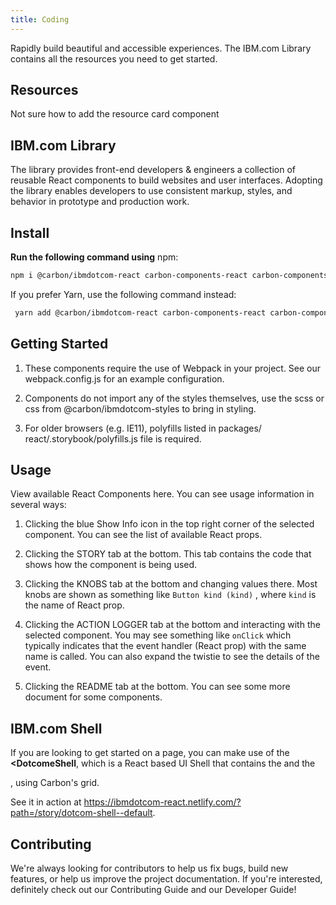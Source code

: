 ```yaml
---
title: Coding
---
```


<PageDescription>

Rapidly build beautiful and accessible experiences. The IBM.com Library contains all the resources you need to get started.

</PageDescription>


## Resources
Not sure how to add the resource card component

## IBM.com Library

The library provides front-end developers & engineers a collection of reusable React components to build websites and user interfaces. Adopting the library enables developers to use consistent markup, styles, and behavior in prototype and production work.


## Install

**Run the following command using**  npm:

   ```sh
   npm i @carbon/ibmdotcom-react carbon-components-react carbon-components carbon-icons
   ```

If you prefer Yarn, use the following command instead:

  ```sh
   yarn add @carbon/ibmdotcom-react carbon-components-react carbon-components carbon-icons
   ```

## Getting Started

1. These components require the use of Webpack in your project. See 	our webpack.config.js for an example configuration.

2. Components do not import any of the styles themselves, use the scss 	or css from @carbon/ibmdotcom-styles to bring in styling.

3. For older browsers (e.g. IE11), polyfills listed in packages/	react/.storybook/polyfills.js file is required.


## Usage

View available React Components here. You can see usage information in several ways:

1. Clicking the blue Show Info icon in the top right corner of the selected component. You can see the list of available React props.

2. Clicking the STORY tab at the bottom. This tab contains the code that shows how the component is being used.

3. Clicking the KNOBS tab at the bottom and changing values there. Most knobs are shown as something like `Button kind (kind)`  , where `kind` is the name of React prop.

4. Clicking the ACTION LOGGER tab at the bottom and interacting with 	the selected component. You may see something like `onClick` which typically indicates that the event handler (React prop) with the same name is called. You can also expand the twistie to see the details of the event.

5. Clicking the README tab at the bottom. You can see some more document for some components.

## IBM.com Shell

If you are looking to get started on a page, you can make use of the **<DotcomeShell**, which is a React based UI Shell that contains the <Masthead> and the <Footer>, using Carbon's grid.
   
See it in action at https://ibmdotcom-react.netlify.com/?path=/story/dotcom-shell--default.

## Contributing

We're always looking for contributors to help us fix bugs, build new features, or help us improve the project documentation. If you're interested, definitely check out our Contributing Guide and our Developer Guide! 


